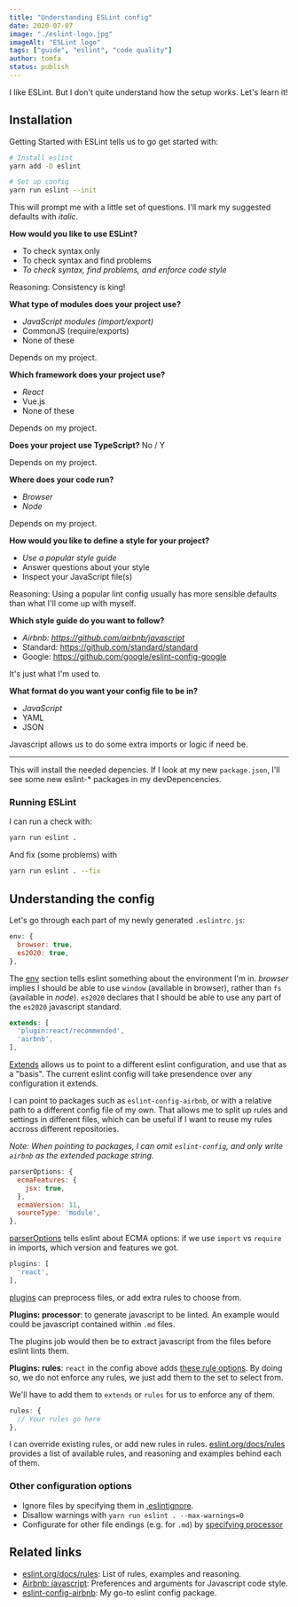 ```yaml
---
title: "Understanding ESLint config"
date: 2020-07-07
image: "./eslint-logo.jpg"
imageAlt: "ESLint logo"
tags: ["guide", "eslint", "code quality"]
author: tomfa
status: publish
---
```


I like ESLint. But I don't quite understand how the setup works. Let's learn it!

## Installation

Getting Started with ESLint tells us to go get started with:

```bash
# Install eslint
yarn add -D eslint

# Set up config
yarn run eslint --init
```

This will prompt me with a little set of questions. I'll mark my suggested defaults with _italic_.

**How would you like to use ESLint?**
- To check syntax only
- To check syntax and find problems
- _To check syntax, find problems, and enforce code style_

Reasoning: Consistency is king!

**What type of modules does your project use?**
- _JavaScript modules (import/export)_
- CommonJS (require/exports)
- None of these

Depends on my project.

**Which framework does your project use?**
- _React_
- Vue.js
- None of these

Depends on my project.

**Does your project use TypeScript?**  No / Y

Depends on my project.

**Where does your code run?**
- _Browser_
- _Node_

Depends on my project.

**How would you like to define a style for your project?**
- _Use a popular style guide_
- Answer questions about your style
- Inspect your JavaScript file(s)

Reasoning: Using a popular lint config usually has more sensible defaults than what I'll come up with myself.

**Which style guide do you want to follow?**
- _Airbnb: https://github.com/airbnb/javascript_
- Standard: https://github.com/standard/standard
- Google: https://github.com/google/eslint-config-google

It's just what I'm used to.

**What format do you want your config file to be in?**
- _JavaScript_
- YAML
- JSON

Javascript allows us to do some extra imports or logic if need be.

***

This will install the needed depencies. If I look at my new `package.json`, I'll see some new eslint-* packages in my devDepencencies.

### Running ESLint

I can run a check with:
```bash
yarn run eslint .
```

And fix (some problems) with
```bash
yarn run eslint . --fix
```

## Understanding the config

Let's go through each part of my newly generated `.eslintrc.js`:

```js
env: {
  browser: true,
  es2020: true,
},
```
The [env](https://eslint.org/docs/user-guide/configuring#specifying-environments) section tells eslint something about the environment I'm in. _browser_ implies I should be able to use `window` (available in browser), rather than `fs` (available in _node_). `es2020` declares that I should be able to use any part of the `es2020` javascript standard.

```js
extends: [
  'plugin:react/recommended',
  'airbnb',
],
```

[Extends](https://eslint.org/docs/user-guide/configuring#using-a-configuration-file) allows us to point to a different eslint configuration, and use that as a "basis". The current eslint config will take presendence over any configuration it extends.

I can point to packages such as `eslint-config-airbnb`, or with a relative path to a different config file of my own. That allows me to split up rules and settings in different files, which can be useful if I want to reuse my rules accross different repositories.

_Note: When pointing to packages, I can omit `eslint-config`, and only write `airbnb` as the extended package string._

```js
parserOptions: {
  ecmaFeatures: {
    jsx: true,
  },
  ecmaVersion: 11,
  sourceType: 'module',
},
```

[parserOptions](https://eslint.org/docs/user-guide/configuring#specifying-parser-options) tells eslint about ECMA options: if we use `import` vs `require` in imports, which version and features we got.


```js
plugins: [
  'react',
],
```

[plugins](https://eslint.org/docs/user-guide/configuring#specifying-parser-options) can preprocess files, or add extra rules to choose from.

**Plugins: processor**: to generate javascript to be linted. An example would could be javascript contained within `.md` files.

The plugins job would then be to extract javascript from the files before eslint lints them.

**Plugins: rules**: `react` in the config above adds [these rule options](https://github.com/yannickcr/eslint-plugin-react). By doing so, we do not enforce any rules, we just add them to the set to select from.

We'll have to add them to `extends` or `rules` for us to enforce any of them.


```js
rules: {
  // Your rules go here
},
```

I can override existing rules, or add new rules in rules. [eslint.org/docs/rules](https://eslint.org/docs/rules/) provides a list of available rules, and reasoning and examples behind each of them.

### Other configuration options
- Ignore files by specifying them in [.eslintignore](https://eslint.org/docs/user-guide/configuring#eslintignore).
- Disallow warnings with `yarn run eslint . --max-warnings=0`
- Configurate for other file endings (e.g. for `.md`) by [specifying processor](https://eslint.org/docs/user-guide/configuring#eslintignore)


## Related links
- [eslint.org/docs/rules](https://eslint.org/docs/rules/): List of rules, examples and reasoning.
- [Airbnb: javascript](https://github.com/airbnb/javascript): Preferences and arguments for Javascript code style.
- [eslint-config-airbnb](https://github.com/airbnb/javascript/tree/master/packages/eslint-config-airbnb): My go-to eslint config package.
